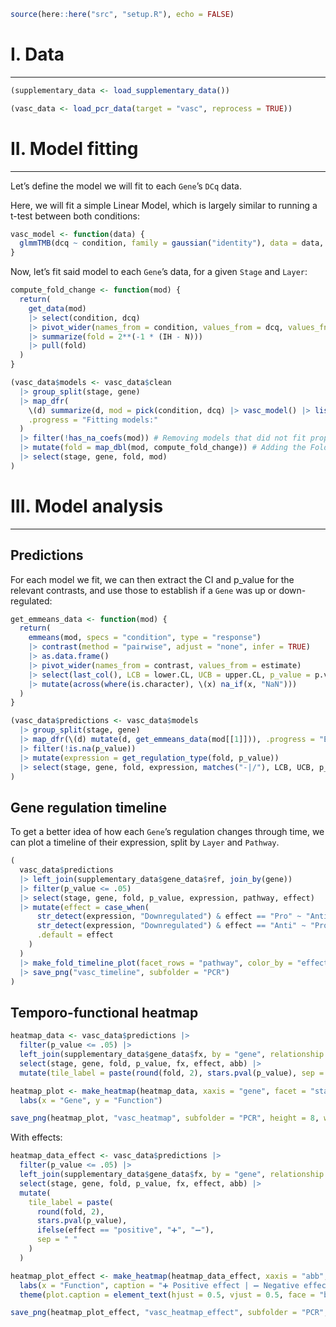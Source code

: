 ```r
source(here::here("src", "setup.R"), echo = FALSE)
```

<!---------------------------------------------------------->
<!---------------------------------------------------------->
# I. Data
***

```r
(supplementary_data <- load_supplementary_data())
```

```r
(vasc_data <- load_pcr_data(target = "vasc", reprocess = TRUE))
```

<!---------------------------------------------------------->
<!---------------------------------------------------------->
# II. Model fitting
***

Let's define the model we will fit to each `Gene`'s `DCq` data. 

Here, we will fit a simple Linear Model, which is largely similar to running a t-test between both conditions:

```r
vasc_model <- function(data) {
  glmmTMB(dcq ~ condition, family = gaussian("identity"), data = data, contrasts = list(condition = "contr.sum"))
}
```

Now, let's fit said model to each `Gene`'s data, for a given `Stage` and `Layer`:

```r
compute_fold_change <- function(mod) {
  return(
    get_data(mod)
    |> select(condition, dcq)
    |> pivot_wider(names_from = condition, values_from = dcq, values_fn = mean)
    |> summarize(fold = 2**(-1 * (IH - N)))
    |> pull(fold)
  )
}
```

```r
(vasc_data$models <- vasc_data$clean
  |> group_split(stage, gene)
  |> map_dfr(
    \(d) summarize(d, mod = pick(condition, dcq) |> vasc_model() |> list(), .by = c(stage, gene)), 
    .progress = "Fitting models:"
  )
  |> filter(!has_na_coefs(mod)) # Removing models that did not fit properly
  |> mutate(fold = map_dbl(mod, compute_fold_change)) # Adding the Fold change
  |> select(stage, gene, fold, mod)
)
```

<!---------------------------------------------------------->
<!---------------------------------------------------------->
# III. Model analysis
***

## Predictions

For each model we fit, we can then extract the CI and p_value for the relevant contrasts, and use those to establish if a `Gene` was up or down-regulated:

```r
get_emmeans_data <- function(mod) {
  return(
    emmeans(mod, specs = "condition", type = "response")
    |> contrast(method = "pairwise", adjust = "none", infer = TRUE)
    |> as.data.frame()
    |> pivot_wider(names_from = contrast, values_from = estimate)
    |> select(last_col(), LCB = lower.CL, UCB = upper.CL, p_value = p.value)
    |> mutate(across(where(is.character), \(x) na_if(x, "NaN")))
  )
}
```

```r
(vasc_data$predictions <- vasc_data$models
  |> group_split(stage, gene)
  |> map_dfr(\(d) mutate(d, get_emmeans_data(mod[[1]])), .progress = "Extracting model predictions:")
  |> filter(!is.na(p_value))
  |> mutate(expression = get_regulation_type(fold, p_value))
  |> select(stage, gene, fold, expression, matches("-|/"), LCB, UCB, p_value)
)
```

## Gene regulation timeline

To get a better idea of how each `Gene`'s regulation changes through time, we can plot a timeline of their expression, split by `Layer` and `Pathway`.

```r
(
  vasc_data$predictions 
  |> left_join(supplementary_data$gene_data$ref, join_by(gene))
  |> filter(p_value <= .05)
  |> select(stage, gene, fold, p_value, expression, pathway, effect)
  |> mutate(effect = case_when(
      str_detect(expression, "Downregulated") & effect == "Pro" ~ "Anti",
      str_detect(expression, "Downregulated") & effect == "Anti" ~ "Pro",
      .default = effect
    )
  )
  |> make_fold_timeline_plot(facet_rows = "pathway", color_by = "effect", size_boost = 1.5)
  |> save_png("vasc_timeline", subfolder = "PCR")
)
```

## Temporo-functional heatmap

```r
heatmap_data <- vasc_data$predictions |>
  filter(p_value <= .05) |>
  left_join(supplementary_data$gene_data$fx, by = "gene", relationship = "many-to-many") |>
  select(stage, gene, fold, p_value, fx, effect, abb) |> 
  mutate(tile_label = paste(round(fold, 2), stars.pval(p_value), sep = " "))

heatmap_plot <- make_heatmap(heatmap_data, xaxis = "gene", facet = "stage") + 
  labs(x = "Gene", y = "Function")

save_png(heatmap_plot, "vasc_heatmap", subfolder = "PCR", height = 8, width = 15)
```

With effects:

```r
heatmap_data_effect <- vasc_data$predictions |>
  filter(p_value <= .05) |>
  left_join(supplementary_data$gene_data$fx, by = "gene", relationship = "many-to-many") |>
  select(stage, gene, fold, p_value, fx, effect, abb) |> 
  mutate(
    tile_label = paste(
      round(fold, 2), 
      stars.pval(p_value), 
      ifelse(effect == "positive", "➕", "➖"), 
      sep = " "
    )
  )

heatmap_plot_effect <- make_heatmap(heatmap_data_effect, xaxis = "abb", facet = "stage") + 
  labs(x = "Function", caption = "➕ Positive effect | ➖ Negative effect") + 
  theme(plot.caption = element_text(hjust = 0.5, vjust = 0.5, face = "bold", size = 16))

save_png(heatmap_plot_effect, "vasc_heatmap_effect", subfolder = "PCR", height = 9, width = 20)
```
